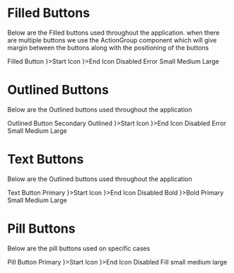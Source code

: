 
<Meta title="Components/Buttons/All" />

# Filled Buttons

Below are the Filled buttons used throughout the application.
when there are multiple buttons we use the ActionGroup component which will give margin between the buttons along with the positioning of the buttons

<Canvas>
  <Story name="Filled Buttons">
    <ActionGroup>
      <FilledButton>Filled Button</FilledButton>
      <FilledButton startIcon={<AddIcon />}>Start Icon</FilledButton>
      <FilledButton endIcon={<DeleteIcon />}>End Icon</FilledButton>
      <FilledButton disabled>Disabled</FilledButton>
      <FilledButton error>Error</FilledButton>
    </ActionGroup>
  </Story>
  <Story name="Filled Buttons Sizes">
    <ActionGroup>
      <FilledButton size="small">Small</FilledButton>
      <FilledButton size="medium">Medium</FilledButton>
      <FilledButton size="large">Large</FilledButton>
    </ActionGroup>
  </Story>
</Canvas>

# Outlined Buttons

Below are the Outlined buttons used throughout the application

<Canvas>
  <Story name="Outlined Buttons">
    <ActionGroup>
        <OutlinedButton>Outlined Button</OutlinedButton>
        <OutlinedButton color="secondary">Secondary Outlined</OutlinedButton>
        <OutlinedButton startIcon={<AddIcon />}>Start Icon</OutlinedButton>
        <OutlinedButton endIcon={<DeleteIcon />}>End Icon</OutlinedButton>
        <OutlinedButton disabled>Disabled</OutlinedButton>
        <OutlinedButton error>Error</OutlinedButton>
    </ActionGroup>
  </Story>
  <Story name="Outlined Buttons Sizes">
    <ActionGroup>
        <OutlinedButton size="small">Small</OutlinedButton>
        <OutlinedButton size="medium">Medium</OutlinedButton>
        <OutlinedButton size="large">Large</OutlinedButton>
    </ActionGroup>
  </Story>
</Canvas>

# Text Buttons

Below are the Outlined buttons used throughout the application

<Canvas>
  <Story name="Text Buttons">
    <ActionGroup>
        <TextButton>Text Button</TextButton>
        <TextButton color="primary">Primary</TextButton>
        <TextButton startIcon={<AddIcon />}>Start Icon</TextButton>
        <TextButton endIcon={<DeleteIcon />}>End Icon</TextButton>
        <TextButton disabled>Disabled</TextButton>
        <TextButton bold>Bold</TextButton>
        <TextButton bold color="primary" startIcon={<AddIcon />}>Bold Primary</TextButton>
    </ActionGroup>
  </Story>
  <Story name="Text Buttons Sizes">
    <ActionGroup>
        <TextButton size="small">Small</TextButton>
        <TextButton size="medium">Medium</TextButton>
        <TextButton size="large">Large</TextButton>
    </ActionGroup>
  </Story>
</Canvas>

# Pill Buttons

Below are the pill buttons used on specific cases

<Canvas>
    <Story name="Pill Buttons">
        <ActionGroup>
            <PillButton>Pill Button</PillButton>
            <PillButton color="primary">Primary</PillButton>
            <PillButton startIcon={<AddIcon />}>Start Icon</PillButton>
            <PillButton endIcon={<DeleteIcon />}>End Icon</PillButton>
            <PillButton disabled>Disabled</PillButton>
            <PillButton fill>Fill</PillButton>
        </ActionGroup>
    </Story>
    <Story name=" Pill Button Sizes">
        <ActionGroup>
            <PillButton size="small">small</PillButton>  
            <PillButton size="medium">medium</PillButton>  
            <PillButton size="large">large</PillButton>  
        </ActionGroup>
    </Story>
</Canvas>